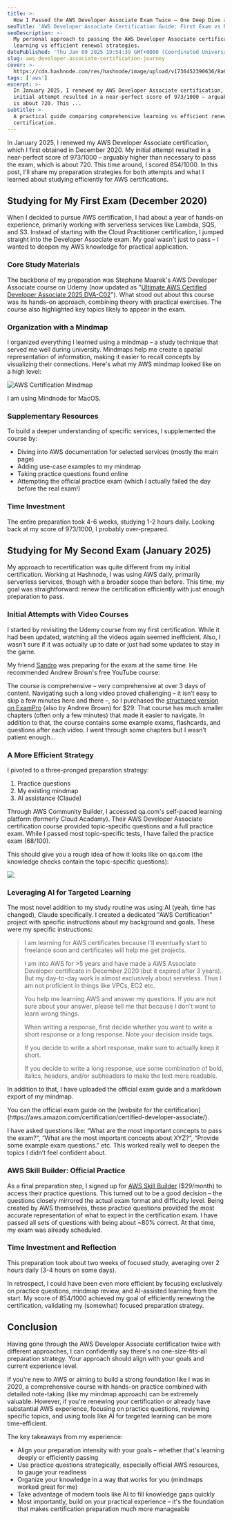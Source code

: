 ```yaml
---
title: >-
  How I Passed the AWS Developer Associate Exam Twice – One Deep Dive and One Efficient Renewal
seoTitle: 'AWS Developer Associate Certification Guide: First Exam vs Renewal Exp'
seoDescription: >-
  My personal approach to passing the AWS Developer Associate certification exam twice. A comparison of in-depth
  learning vs efficient renewal strategies.
datePublished: 'Thu Jan 09 2025 19:54:39 GMT+0000 (Coordinated Universal Time)'
slug: aws-developer-associate-certification-journey
cover: >-
  https://cdn.hashnode.com/res/hashnode/image/upload/v1736452390636/8a6d5a8f-a33a-4c76-91d1-1d830f92d289.png
tags: ['aws']
excerpt: >-
  In January 2025, I renewed my AWS Developer Associate certification, which I first obtained in December 2020. My
  initial attempt resulted in a near-perfect score of 973/1000 – arguably higher than necessary to pass the exam, which
  is about 720. This ...
subtitle: >-
  A practical guide comparing comprehensive learning vs efficient renewal strategies for the AWS Developer Associate
  certification.
---
```



In January 2025, I renewed my AWS Developer Associate certification, which I first obtained in December 2020. My initial
attempt resulted in a near-perfect score of 973/1000 – arguably higher than necessary to pass the exam, which is
about 720. This time around, I scored 854/1000. In this post, I'll share my preparation strategies for both attempts and
what I learned about studying efficiently for AWS certifications.

## Studying for My First Exam (December 2020)

When I decided to pursue AWS certification, I had about a year of hands-on experience, primarily working with serverless
services like Lambda, SQS, and S3. Instead of starting with the Cloud Practitioner certification, I jumped straight into
the Developer Associate exam. My goal wasn't just to pass – I wanted to deepen my AWS knowledge for practical
application.

### Core Study Materials

The backbone of my preparation was Stephane Maarek's AWS Developer Associate course on Udemy (now updated as
"[Ultimate AWS Certified Developer Associate 2025 DVA-C02](https://www.udemy.com/course/aws-certified-developer-associate-dva-c01)").
What stood out about this course was its hands-on approach, combining theory with practical exercises. The course also
highlighted key topics likely to appear in the exam.

### Organization with a Mindmap

I organized everything I learned using a mindmap – a study technique that served me well during university. Mindmaps
help me create a spatial representation of information, making it easier to recall concepts by visualizing their
connections. Here's what my AWS mindmap looked like on a high level:

![AWS Certification Mindmap](https://cdn.hashnode.com/res/hashnode/image/upload/v1736437218069/5fe4b412-8bb7-4601-85b1-2772541c8445.png?auto=format,compress&w=800&fit=fillmax)

<Callout icon="ℹ️">I am using Mindnode for MacOS.</Callout>

### Supplementary Resources

To build a deeper understanding of specific services, I supplemented the course by:

- Diving into AWS documentation for selected services (mostly the main page)
- Adding use-case examples to my mindmap
- Taking practice questions found online
- Attempting the official practice exam (which I actually failed the day before the real exam!)

### Time Investment

The entire preparation took 4-6 weeks, studying 1-2 hours daily. Looking back at my score of 973/1000, I probably
over-prepared.

## Studying for My Second Exam (January 2025)

My approach to recertification was quite different from my initial certification. Working at Hashnode, I was using AWS
daily, primarily serverless services, though with a broader scope than before. This time, my goal was straightforward:
renew the certification efficiently with just enough preparation to pass.

### Initial Attempts with Video Courses

I started by revisiting the Udemy course from my first certification. While it had been updated, watching all the videos
again seemed inefficient. Also, I wasn’t sure if it was actually up to date or just had some updates to stay in the
game.

My friend [Sandro](https://sandrovolpicella.com/) was preparing for the exam at the same time. He recommended Andrew
Brown's free YouTube course:

<YouTube id="TTcyhhH2FWE" />

The course is comprehensive – very comprehensive at over 3 days of content. Navigating such a long video proved
challenging – it isn’t easy to skip a few minutes here and there –, so I purchased the
[structured version on ExamPro](https://www.exampro.co/aws-exam-developer-associate) (also by Andrew Brown) for $29.
That course has much smaller chapters (often only a few minutes) that made it easier to navigate. In addition to that,
the course contains some example exams, flashcards, and questions after each video. I went through some chapters but I
wasn’t patient enough…

### A More Efficient Strategy

I pivoted to a three-pronged preparation strategy:

1. Practice questions
2. My existing mindmap
3. AI assistance (Claude)

Through AWS Community Builder, I accessed qa.com's self-paced learning platform (formerly Cloud Acadamy). Their AWS
Developer Associate certification course provided topic-specific questions and a full practice exam. While I passed most
topic-specific tests, I have failed the practice exam (68/100).

This should give you a rough idea of how it looks like on qa.com (the knowledge checks contain the topic-specific
questions):

![](https://cdn.hashnode.com/res/hashnode/image/upload/v1736440738320/652bb7ab-7902-470b-aa01-64ddf88fd46c.png?auto=format,compress&w=800&fit=fillmax)

### Leveraging AI for Targeted Learning

The most novel addition to my study routine was using AI (yeah, time has changed), Claude specifically. I created a
dedicated "AWS Certification" project with specific instructions about my background and goals. These were my specific
instructions:

> I am learning for AWS certificates because I'll eventually start to freelance soon and certificates will help me get
> projects.
>
> I am into AWS for &gt;5 years and have made a AWS Associate Developer certificate in December 2020 (but it expired
> after 3 years). But my day-to-day work is almost exclusively about serveless. Thus I am not proficient in things like
> VPCs, EC2 etc.
>
> You help me learning AWS and answer my questions. If you are not sure about your answer, please tell me that because I
> don't want to learn wrong things.
>
> When writing a response, first decide whether you want to write a short response or a long response. Note your
> decision inside tags.
>
> If you decide to write a short response, make sure to actually keep it short.
>
> If you decide to write a long response, use some combination of bold, italics, headers, and/or subheaders to make the
> text more readable.

In addition to that, I have uploaded the official exam guide and a markdown export of my mindmap.

<Callout icon="⚠️">
	You can the official exam guide on the [website for the
	certification](https://aws.amazon.com/certification/certified-developer-associate/).
</Callout>

I have asked questions like: “What are the most important concepts to pass the exam?“, “What are the most important
concepts about XYZ?“, “Provide some example exam questions.” etc. This worked really well to deepen the topics I didn’t
feel confident about.

### AWS Skill Builder: Official Practice

As a final preparation step, I signed up for [AWS Skill Builder](https://skillbuilder.aws/) ($29/month) to access their
practice questions. This turned out to be a good decision – the questions closely mirrored the actual exam format and
difficulty level. Being created by AWS themselves, these practice questions provided the most accurate representation of
what to expect in the certification exam. I have passed all sets of questions with being about ~80% correct. At that
time, my exam was already scheduled.

### Time Investment and Reflection

This preparation took about two weeks of focused study, averaging over 2 hours daily (3-4 hours on some days).

In retrospect, I could have been even more efficient by focusing exclusively on practice questions, mindmap review, and
AI-assisted learning from the start. My score of 854/1000 achieved my goal of efficiently renewing the certification,
validating my (somewhat) focused preparation strategy.

## Conclusion

Having gone through the AWS Developer Associate certification twice with different approaches, I can confidently say
there's no one-size-fits-all preparation strategy. Your approach should align with your goals and current experience
level.

If you're new to AWS or aiming to build a strong foundation like I was in 2020, a comprehensive course with hands-on
practice combined with detailed note-taking (like my mindmap approach) can be extremely valuable. However, if you're
renewing your certification or already have substantial AWS experience, focusing on practice questions, reviewing
specific topics, and using tools like AI for targeted learning can be more time-efficient.

The key takeaways from my experience:

- Align your preparation intensity with your goals – whether that's learning deeply or efficiently passing
- Use practice questions strategically, especially official AWS resources, to gauge your readiness
- Organize your knowledge in a way that works for you (mindmaps worked great for me)
- Take advantage of modern tools like AI to fill knowledge gaps quickly
- Most importantly, build on your practical experience – it's the foundation that makes certification preparation much
  more manageable
